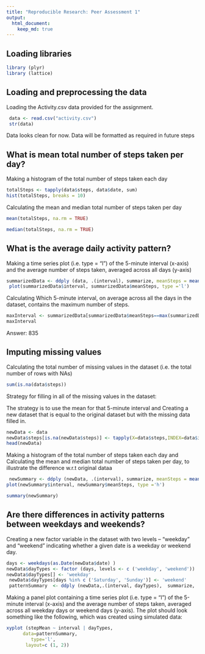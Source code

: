 ```yaml
---
title: "Reproducible Research: Peer Assessment 1"
output: 
  html_document:
    keep_md: true
---
```

## Loading libraries
 
```r
library (plyr)
library (lattice)
```

## Loading and preprocessing the data

Loading the Activity.csv data provided for the assignment.

```r
 data <- read.csv("activity.csv")
 str(data)
```

Data looks clean for now. Data will be formatted as required in future steps

## What is mean total number of steps taken per day?

Making a histogram of the total number of steps taken each day
```r
totalSteps <- tapply(data$steps, data$date, sum)
hist(totalSteps, breaks = 10)

```

Calculating the mean and median total number of steps taken per day
```r
mean(totalSteps, na.rm = TRUE)

```
```r
median(totalSteps, na.rm = TRUE)

```


## What is the average daily activity pattern?

Making a time series plot (i.e. type = "l") of the 5-minute interval (x-axis) and the average number of steps taken, averaged across all days (y-axis)
```r
summarizedData <- ddply (data, .(interval), summarize, meanSteps = mean(steps, na.rm=TRUE))
 plot(summarizedData$interval, summarizedData$meanSteps, type ='l')

```

Calculating Which 5-minute interval, on average across all the days in the dataset, contains the maximum number of steps.
```r
maxInterval <- summarizedData[summarizedData$meanSteps==max(summarizedData$meanSteps),]
maxInterval

```

Answer: 835


## Imputing missing values

Calculating the total number of missing values in the dataset (i.e. the total number of rows with NAs)
```r
sum(is.na(data$steps))
```
Strategy for filling in all of the missing values in the dataset:

The strategy is to use  the mean for that 5-minute interval and Creating  a new dataset that is equal to the original dataset but with the missing data filled in.
```r
newData <- data
newData$steps[is.na(newData$steps)] <- tapply(X=data$steps,INDEX=data$interval,FUN=mean,na.rm=TRUE)
head(newData)
```
Making a histogram of the total number of steps taken each day and Calculating the mean and median total number of steps taken per day, to illustrate the difference w.r.t original dataa
```r
 newSummary <- ddply (newData, .(interval), summarize, meanSteps = mean(steps, na.rm=TRUE))
plot(newSummary$interval, newSummary$meanSteps, type ='h')

summary(newSummary)

```


## Are there differences in activity patterns between weekdays and weekends?
Creating a new factor variable in the dataset with two levels -- "weekday" and "weekend" indicating whether a given date is a weekday or weekend day.

```r
days <- weekdays(as.Date(newData$date) )
newData$dayTypes <- factor (days, levels <- c ('weekday', 'weekend'))
newData$dayTypes[] <- 'weekday'
 newData$dayTypes[days %in% c ('Saturday', 'Sunday')] <- 'weekend'
 patternSummary  <- ddply (newData,.(interval, dayTypes),  summarize,                           stepMean = mean(steps, na.rm=TRUE))

```



Making a panel plot containing a time series plot (i.e. type = "l") of the 5-minute interval (x-axis) and the average number of steps taken, averaged across all weekday days or weekend days (y-axis). The plot should look something like the following, which was created using simulated data:

```r
xyplot (stepMean ~ interval | dayTypes, 
      data=patternSummary,
         type='l',
       layout=c (1, 2))
```

